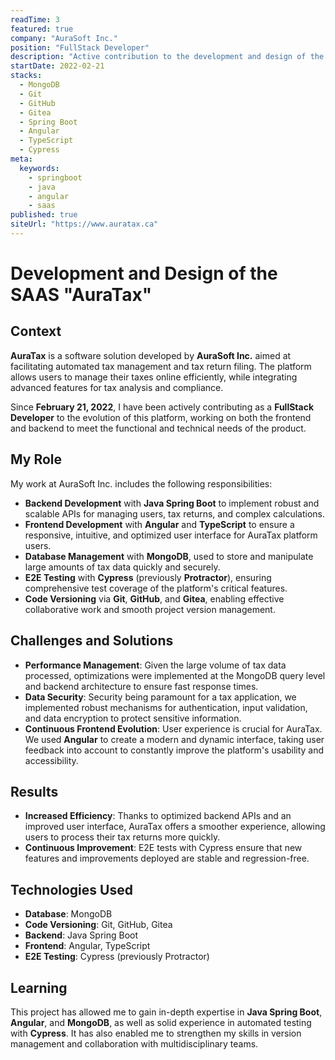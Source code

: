 ```yaml
---
readTime: 3
featured: true
company: "AuraSoft Inc."
position: "FullStack Developer"
description: "Active contribution to the development and design of the AuraTax SAAS platform, specialized in automated tax management and tax return filing."
startDate: 2022-02-21
stacks:
  - MongoDB
  - Git
  - GitHub
  - Gitea
  - Spring Boot
  - Angular
  - TypeScript
  - Cypress
meta:
  keywords:
    - springboot
    - java
    - angular
    - saas
published: true
siteUrl: "https://www.auratax.ca"
---
```


# Development and Design of the SAAS "AuraTax"

## Context

**AuraTax** is a software solution developed by **AuraSoft Inc.** aimed at facilitating automated tax management and tax return filing. The platform allows users to manage their taxes online efficiently, while integrating advanced features for tax analysis and compliance.

Since **February 21, 2022**, I have been actively contributing as a **FullStack Developer** to the evolution of this platform, working on both the frontend and backend to meet the functional and technical needs of the product.

## My Role

My work at AuraSoft Inc. includes the following responsibilities:

- **Backend Development** with **Java Spring Boot** to implement robust and scalable APIs for managing users, tax returns, and complex calculations.
- **Frontend Development** with **Angular** and **TypeScript** to ensure a responsive, intuitive, and optimized user interface for AuraTax platform users.
- **Database Management** with **MongoDB**, used to store and manipulate large amounts of tax data quickly and securely.
- **E2E Testing** with **Cypress** (previously **Protractor**), ensuring comprehensive test coverage of the platform's critical features.
- **Code Versioning** via **Git**, **GitHub**, and **Gitea**, enabling effective collaborative work and smooth project version management.

## Challenges and Solutions

- **Performance Management**: Given the large volume of tax data processed, optimizations were implemented at the MongoDB query level and backend architecture to ensure fast response times.
- **Data Security**: Security being paramount for a tax application, we implemented robust mechanisms for authentication, input validation, and data encryption to protect sensitive information.
- **Continuous Frontend Evolution**: User experience is crucial for AuraTax. We used **Angular** to create a modern and dynamic interface, taking user feedback into account to constantly improve the platform's usability and accessibility.

## Results

- **Increased Efficiency**: Thanks to optimized backend APIs and an improved user interface, AuraTax offers a smoother experience, allowing users to process their tax returns more quickly.
- **Continuous Improvement**: E2E tests with Cypress ensure that new features and improvements deployed are stable and regression-free.

## Technologies Used

- **Database**: MongoDB
- **Code Versioning**: Git, GitHub, Gitea
- **Backend**: Java Spring Boot
- **Frontend**: Angular, TypeScript
- **E2E Testing**: Cypress (previously Protractor)

## Learning

This project has allowed me to gain in-depth expertise in **Java Spring Boot**, **Angular**, and **MongoDB**, as well as solid experience in automated testing with **Cypress**. It has also enabled me to strengthen my skills in version management and collaboration with multidisciplinary teams.
